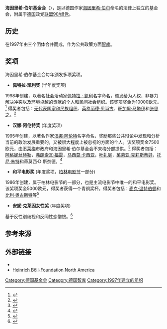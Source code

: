 {{infobox Organization
|name         =海因里希·伯尔基金会<br>Heinrich Böll Foundation
|image        = HBF Logo.png
|caption      =
|abbreviation = hbf
|formation    = 1997
|type         = 公共政策 [[智库|智库]]
|headquarters = {{GER}}[[柏林|柏林]]Schumannstraße 8, 10119 
|leader_title = 主席
|leader_name  = Ellen Ueberschär<br>Barbara Unmüßig
|website      = {{url|http://www.boell.de/service/home.html}}
}}
'''海因里希·伯尔基金会'''（{{lang-de|Heinrich-Böll-Stiftung}}），是以德国作家[[海因里希·伯尔|海因里希·伯尔]]命名的法律上独立的基金会，附属于[[德国|德国]]政党[[联盟90/绿党|联盟90/绿党]]。

== 历史 ==
在1997年由三个团体合并而成，作为公共政策方面[[智库|智库]]。

==奖项==
海因里希·伯尔基金会每年颁发多项奖项。
* '''佩特拉·凯利奖''' (半年度奖项)
1998年创建，以著名社会活动家[[佩特拉ㆍ凯利|佩特拉ㆍ凯利]]名字命名，颁发给为人权，非暴力解决冲突以及环境卓越的贡献的个人和民间社会组织。该奖项奖金为10000欧元。<ref>{{cite news|url=https://www.boell.de/en/petra-kelly-prize|title=International Petra Kelly Prize|last=|first=|date=|work=boell.de|accessdate=10 August 2015|archive-date=2014-09-02|archive-url=https://web.archive.org/web/20140902003416/http://www.boell.de/en/petra-kelly-prize|dead-url=no}}</ref> 得奖者包括：[[无代表国家和民族组织|无代表国家和民族组织]]、[[英格丽德·贝当古|英格丽德·贝当古]]、[[旺加里·马塔伊|旺加里·马塔伊]]和[[张思之|张思之]]。<ref>{{cite news|url=https://www.boell.de/en/navigation/awards-3979.html|title=The Winners of the Petra Kelly Prize|last=|first=|date=25 July 2008|work=boell.de|accessdate=10 August 2015|archive-date=2018-07-09|archive-url=https://web.archive.org/web/20180709215708/https://www.boell.de/en/navigation/awards-3979.html|dead-url=no}}</ref>
* '''汉娜·阿伦特奖''' (年度奖项)
1995年创建，以著名作家[[汉娜·阿伦特|汉娜·阿伦特]]名字命名，奖励那些公共辩论中发现和分析当前的政治发展重要的，又被很大程度上被忽视的方面的个人。该奖项奖金7500欧元，由[[不莱梅|不莱梅]]市政府和海因里希·伯尔基金会不来梅分部提供。<ref>{{cite news|url=http://www.boell-bremen.de/arendt/home.html|title=Der Hannah Arendt-Preis für politisches Denken|last=|first=|date=|work=boell-bremen.de|accessdate=10 August 2015|archive-url=https://web.archive.org/web/20160304092236/http://www.boell-bremen.de/arendt/home.html|archive-date=2016-03-04|dead-url=yes}}</ref> 得奖者包括：[[阿格妮丝赫勒|阿格妮丝赫勒]]，[[弗朗索瓦·福雷|弗朗索瓦·福雷]]，[[马西莫·卡西亚|马西莫·卡西亚]]，[[叶礼庭|叶礼庭]]，[[茱莉亚·克莉斯蒂娃|茱莉亚·克莉斯蒂娃]]，[[托尼·朱特|托尼·朱特]]和蒂莫西·D·斯奈德。<ref>{{cite news|url=http://www.boell-bremen.de/arendt/preis.php?npoint=6,0,0|title=Hannah Arendt-Preis - Preisträger seit 1995|last=|first=|date=|work=boell-bremen.de|accessdate=10 August 2015|archive-url=https://web.archive.org/web/20110916131400/http://www.boell-bremen.de/arendt/preis.php?npoint=6,0,0|archive-date=2011-09-16|dead-url=yes}}</ref>
* '''和平电影奖''' (年度奖项，[[柏林电影节|柏林电影节]]一部分)
1986年创建，属于柏林电影节的一部分，也是主流电影节中唯一的和平电影奖。该奖项奖金5000欧元，得奖者获得一个青铜奖杯。得奖者包括：[[麦克·温特伯顿|麦克·温特伯顿]]和[[比利·奥古斯特|比利·奥古斯特]]等<ref>{{cite news |url=http://www.friedensfilm.de/index.php?id=213 |title=FriedensFilmPreis - Preisträger |last= |first= |date= |work=friedensfilm.de |accessdate=10 August 2015 |archive-date=2016-08-29 |archive-url=https://web.archive.org/web/20160829001128/http://www.friedensfilm.de/index.php?id=213 |dead-url=no }}</ref>
* '''安妮·克莱因女性奖''' (年度奖项)
基于反性别歧视和反同性恋憎恨。<ref>{{cite news|url=https://www.boell.de/en/2014/06/13/making-gender-democracy-reality-anne-klein-womens-award|title=Making Gender Democracy a Reality: The Anne Klein Women’s Award|last=|first=|date=|work=boell.de|accessdate=10 August 2015|archive-date=2017-03-27|archive-url=https://web.archive.org/web/20170327052715/https://www.boell.de/en/2014/06/13/making-gender-democracy-reality-anne-klein-womens-award|dead-url=no}}</ref>

==参考来源==
{{Reflist}}

==外部链接==
{{commons category|Heinrich Böll Foundation}}
{{commons category|Heinrich-Böll-Stiftung}}
* {{official website|http://www.boell.de/}}
* [http://us.boell.org Heinrich Böll-Foundation North America] {{Wayback|url=http://us.boell.org/ |date=20200904011744 }}

{{coord|52.5238|13.3830|type:landmark_region:DE|display=title}}

{{Authority control}}
{{DEFAULTSORT:Heinrich Boll Foundation}}
[[Category:德国基金会|Category:德国基金会]]
[[Category:德国智库|Category:德国智库]]
[[Category:1997年建立的组织|Category:1997年建立的组织]]